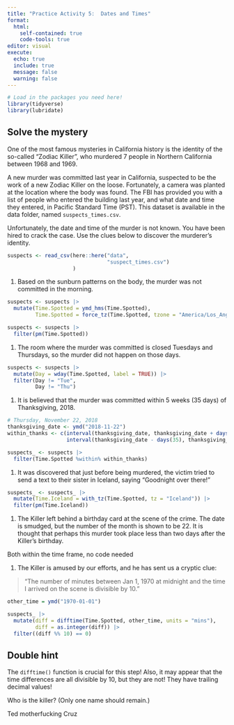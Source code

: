 ```yaml
---
title: "Practice Activity 5:  Dates and Times"
format: 
  html: 
    self-contained: true
    code-tools: true
editor: visual
execute: 
  echo: true
  include: true
  message: false
  warning: false
---
```


```r
# Load in the packages you need here!
library(tidyverse)
library(lubridate)

```

## Solve the mystery

One of the most famous mysteries in California history is the identity of the so-called "Zodiac Killer", who murdered 7 people in Northern California between 1968 and 1969.

A new murder was committed last year in California, suspected to be the work of a new Zodiac Killer on the loose. Fortunately, a camera was planted at the location where the body was found. The FBI has provided you with a list of people who entered the building last year, and what date and time they entered, in Pacific Standard Time (PST). This dataset is available in the data folder, named `suspects_times.csv`.

Unfortunately, the date and time of the murder is not known. You have been hired to crack the case. Use the clues below to discover the murderer's identity.

```r
suspects <- read_csv(here::here("data",
                                "suspect_times.csv")
                     )
```

1.  Based on the sunburn patterns on the body, the murder was not committed in the morning.

```r

suspects <- suspects |>
  mutate(Time.Spotted = ymd_hms(Time.Spotted),
         Time.Spotted = force_tz(Time.Spotted, tzone = "America/Los_Angeles"))

suspects <- suspects |>
  filter(pm(Time.Spotted))
```

1.  The room where the murder was committed is closed Tuesdays and Thursdays, so the murder did not happen on those days.

```r
suspects <- suspects |>
  mutate(Day = wday(Time.Spotted, label = TRUE)) |>
  filter(Day != "Tue",
         Day != "Thu")
```

1.  It is believed that the murder was committed within 5 weeks (35 days) of Thanksgiving, 2018.

```r
# Thursday, November 22, 2018
thanksgiving_date <- ymd("2018-11-22")
within_thanks <- c(interval(thanksgiving_date, thanksgiving_date + days(35)),
                   interval(thanksgiving_date - days(35), thanksgiving_date))

suspects_ <- suspects |>
  filter(Time.Spotted %within% within_thanks)

```

1.  It was discovered that just before being murdered, the victim tried to send a text to their sister in Iceland, saying "Goodnight over there!"

```r
suspects_ <- suspects_ |>
  mutate(Time.Iceland = with_tz(Time.Spotted, tz = "Iceland")) |>
  filter(pm(Time.Iceland))
```

1.  The Killer left behind a birthday card at the scene of the crime. The date is smudged, but the number of the month is shown to be 22. It is thought that perhaps this murder took place less than two days after the Killer's birthday.

Both within the time frame, no code needed

1.  The Killer is amused by our efforts, and he has sent us a cryptic clue:

> "The number of minutes between Jan 1, 1970 at midnight and the time I arrived on the scene is divisible by 10."

```r

other_time = ymd("1970-01-01")

suspects_ |>
  mutate(diff = difftime(Time.Spotted, other_time, units = "mins"),
         diff = as.integer(diff)) |>
  filter((diff %% 10) == 0)
```

::: callout-tip
# Double hint

The `difftime()` function is crucial for this step! Also, it may appear that the time differences are all divisible by 10, but they are not! They have trailing decimal values!
:::

Who is the killer? (Only one name should remain.)

Ted motherfucking Cruz
